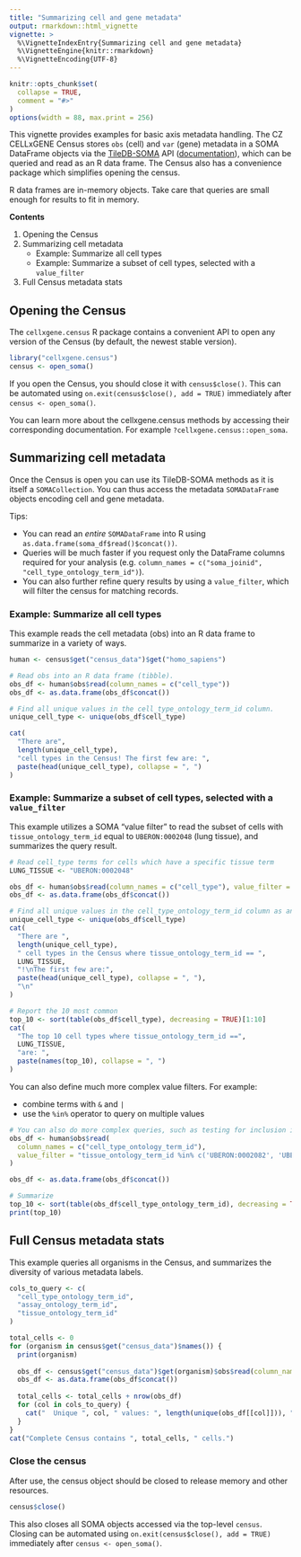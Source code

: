 ```yaml
---
title: "Summarizing cell and gene metadata"
output: rmarkdown::html_vignette
vignette: >
  %\VignetteIndexEntry{Summarizing cell and gene metadata}
  %\VignetteEngine{knitr::rmarkdown}
  %\VignetteEncoding{UTF-8}
---
```


```r
knitr::opts_chunk$set(
  collapse = TRUE,
  comment = "#>"
)
options(width = 88, max.print = 256)
```

<!--`
THIS VIGNETTE IS BASED ON:
https://github.com/chanzuckerberg/cellxgene-census/blob/main/api/python/notebooks/analysis_demo/comp_bio_summarize_axis_query.ipynb
-->

This vignette provides examples for basic axis metadata handling. The CZ CELLxGENE Census stores `obs` (cell) and `var` (gene) metadata in a SOMA DataFrame objects via the [TileDB-SOMA](https://github.com/single-cell-data/TileDB-SOMA) API ([documentation](https://tiledbsoma.readthedocs.io/en/latest/)), which can be queried and read as an R data frame. The Census also has a convenience package which simplifies opening the census.

R data frames are in-memory objects. Take care that queries are small enough for results to fit in memory.

**Contents**

1. Opening the Census
2. Summarizing cell metadata
    - Example: Summarize all cell types
    - Example: Summarize a subset of cell types, selected with a `value_filter`
3. Full Census metadata stats

## Opening the Census

The `cellxgene.census` R package contains a convenient API to open any version of the Census (by default, the newest stable version).

```r
library("cellxgene.census")
census <- open_soma()
```

If you open the Census, you should close it with `census$close()`. This can be automated using `on.exit(census$close(), add = TRUE)` immediately after `census <- open_soma()`.

You can learn more about the cellxgene.census methods by accessing their corresponding documentation. For example `?cellxgene.census::open_soma`.

## Summarizing cell metadata

Once the Census is open you can use its TileDB-SOMA methods as it is itself a `SOMACollection`. You can thus access the metadata `SOMADataFram`e objects encoding cell and gene metadata.

Tips:

* You can read an *entire* `SOMADataFrame` into R using `as.data.frame(soma_df$read()$concat())`.
* Queries will be much faster if you request only the DataFrame columns required for your analysis (e.g. `column_names = c("soma_joinid", "cell_type_ontology_term_id")`).
* You can also further refine query results by using a `value_filter`, which will filter the census for matching records.

### Example: Summarize all cell types

This example reads the cell metadata (obs) into an R data frame to summarize in a variety of ways.

```r
human <- census$get("census_data")$get("homo_sapiens")

# Read obs into an R data frame (tibble).
obs_df <- human$obs$read(column_names = c("cell_type"))
obs_df <- as.data.frame(obs_df$concat())

# Find all unique values in the cell_type_ontology_term_id column.
unique_cell_type <- unique(obs_df$cell_type)

cat(
  "There are",
  length(unique_cell_type),
  "cell types in the Census! The first few are: ",
  paste(head(unique_cell_type), collapse = ", ")
)
```

### Example: Summarize a subset of cell types, selected with a `value_filter`

This example utilizes a SOMA "value filter" to read the subset of cells with `tissue_ontology_term_id` equal to `UBERON:0002048` (lung tissue), and summarizes the query result.

```r
# Read cell_type terms for cells which have a specific tissue term
LUNG_TISSUE <- "UBERON:0002048"

obs_df <- human$obs$read(column_names = c("cell_type"), value_filter = paste0("tissue_ontology_term_id == '", LUNG_TISSUE, "'"))
obs_df <- as.data.frame(obs_df$concat())

# Find all unique values in the cell_type_ontology_term_id column as an R data frame.
unique_cell_type <- unique(obs_df$cell_type)
cat(
  "There are ",
  length(unique_cell_type),
  " cell types in the Census where tissue_ontology_term_id == ",
  LUNG_TISSUE,
  "!\nThe first few are:",
  paste(head(unique_cell_type), collapse = ", "),
  "\n"
)

# Report the 10 most common
top_10 <- sort(table(obs_df$cell_type), decreasing = TRUE)[1:10]
cat(
  "The top 10 cell types where tissue_ontology_term_id ==", 
  LUNG_TISSUE,
  "are: ",
  paste(names(top_10), collapse = ", ")
)
```

You can also define much more complex value filters. For example:

* combine terms with `&` and `|`
* use the `%in%` operator to query on multiple values

```r
# You can also do more complex queries, such as testing for inclusion in a list of values
obs_df <- human$obs$read(
  column_names = c("cell_type_ontology_term_id"),
  value_filter = "tissue_ontology_term_id %in% c('UBERON:0002082', 'UBERON:OOO2084', 'UBERON:0002080')"
)

obs_df <- as.data.frame(obs_df$concat())

# Summarize
top_10 <- sort(table(obs_df$cell_type_ontology_term_id), decreasing = TRUE)[1:10]
print(top_10)
```

## Full Census metadata stats

This example queries all organisms in the Census, and summarizes the diversity of various metadata labels.

```r
cols_to_query <- c(
  "cell_type_ontology_term_id",
  "assay_ontology_term_id",
  "tissue_ontology_term_id"
)

total_cells <- 0
for (organism in census$get("census_data")$names()) {
  print(organism)
  
  obs_df <- census$get("census_data")$get(organism)$obs$read(column_names = cols_to_query)
  obs_df <- as.data.frame(obs_df$concat())
  
  total_cells <- total_cells + nrow(obs_df)
  for (col in cols_to_query) {
    cat("  Unique ", col, " values: ", length(unique(obs_df[[col]])), "\n")
  }
}
cat("Complete Census contains ", total_cells, " cells.")
```

### Close the census

After use, the census object should be closed to release memory and other resources.

```r
census$close()
```

This also closes all SOMA objects accessed via the top-level `census`. Closing can be automated using `on.exit(census$close(), add = TRUE)` immediately after `census <- open_soma()`.
